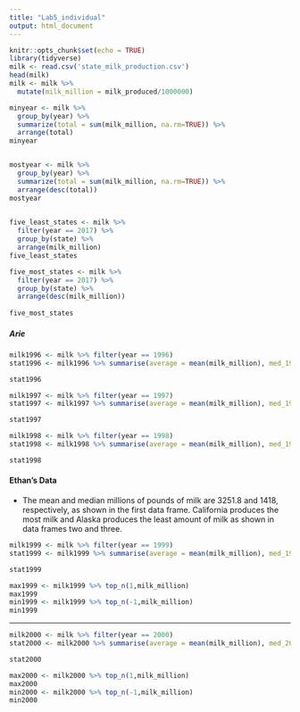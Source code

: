---
title: "Lab5_individual"
output: html_document
---

```{r setup, include=FALSE}
knitr::opts_chunk$set(echo = TRUE)
library(tidyverse)
milk <- read.csv('state_milk_production.csv')
head(milk)
milk <- milk %>%
  mutate(milk_million = milk_produced/1000000)
```


```{r}
minyear <- milk %>%
  group_by(year) %>%
  summarize(total = sum(milk_million, na.rm=TRUE)) %>%
  arrange(total)
minyear


mostyear <- milk %>%
  group_by(year) %>%
  summarize(total = sum(milk_million, na.rm=TRUE)) %>%
  arrange(desc(total))
mostyear
 

five_least_states <- milk %>%
  filter(year == 2017) %>%
  group_by(state) %>%
  arrange(milk_million)
five_least_states

five_most_states <- milk %>%
  filter(year == 2017) %>%
  group_by(state) %>%
  arrange(desc(milk_million))
  
five_most_states
```

##### Arie
```{r}

milk1996 <- milk %>% filter(year == 1996) 
stat1996 <- milk1996 %>% summarise(average = mean(milk_million), med_1996= median(milk_million), max_produced = max(milk_million), min_produced = min(milk_million))

stat1996

```
```{r}

milk1997 <- milk %>% filter(year == 1997) 
stat1997 <- milk1997 %>% summarise(average = mean(milk_million), med_1997= median(milk_million), max_produced = max(milk_million), min_produced = min(milk_million))

stat1997

```
```{r, echo = FALSE, include = FALSE}

milk1998 <- milk %>% filter(year == 1998) 
stat1998 <- milk1998 %>% summarise(average = mean(milk_million), med_1998= median(milk_million), max_produced = max(milk_million), min_produced = min(milk_million))

stat1998

```
#### Ethan's Data

* The mean and median millions of pounds of milk are 3251.8 and 1418, respectively, as shown in the first data frame.  California produces the most milk and Alaska produces the least amount of milk as shown in data frames two and three.
```{r, echo=FALSE}

milk1999 <- milk %>% filter(year == 1999) 
stat1999 <- milk1999 %>% summarise(average = mean(milk_million), med_1999= median(milk_million), max_produced = max(milk_million), min_produced = min(milk_million))

stat1999

max1999 <- milk1999 %>% top_n(1,milk_million)
max1999
min1999 <- milk1999 %>% top_n(-1,milk_million)
min1999


```
****
```{r}

milk2000 <- milk %>% filter(year == 2000) 
stat2000 <- milk2000 %>% summarise(average = mean(milk_million), med_2000= median(milk_million), max_produced = max(milk_million), min_produced = min(milk_million))

stat2000

max2000 <- milk2000 %>% top_n(1,milk_million)
max2000
min2000 <- milk2000 %>% top_n(-1,milk_million)
min2000

```



